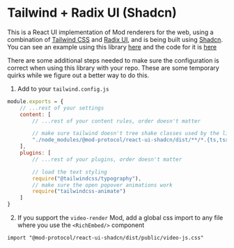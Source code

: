 # Tailwind + Radix UI (Shadcn)

This is a React UI implementation of Mod renderers for the web, using a combination of [Tailwind CSS](https://tailwindcss.com/) and [Radix UI](https://www.radix-ui.com/), and is
being built using [Shadcn](https://ui.shadcn.com/). You can see an example using this library [here](https://example-nextjs.modprotocol.org/) and the code for it is [here](https://github.com/mod-protocol/mod/tree/main/examples/nextjs-shadcn)

There are some additional steps needed to make sure the configuration is correct when using this library with your repo. These are some temporary quirks while
we figure out a better way to do this.

1. Add to your `tailwind.config.js`

```js
module.exports = {
    // ...rest of your settings
    content: [
        // ...rest of your content rules, order doesn't matter

        // make sure tailwind doesn't tree shake classes used by the library
        "./node_modules/@mod-protocol/react-ui-shadcn/dist/**/*.{ts,tsx,css,js}",
    ],
    plugins: [
        // ...rest of your plugins, order doesn't matter

        // load the text styling
        require("@tailwindcss/typography"),
        // make sure the open popover animations work
        require("tailwindcss-animate")
    ]
}
```

2. If you support the `video-render` Mod, add a global css import to any file where you use the `<RichEmbed/>` component

`import "@mod-protocol/react-ui-shadcn/dist/public/video-js.css"`
